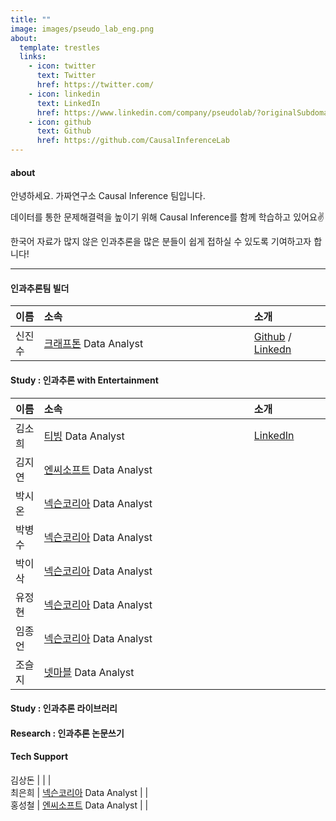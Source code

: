 ```yaml
---
title: ""
image: images/pseudo_lab_eng.png
about:
  template: trestles
  links:
    - icon: twitter
      text: Twitter
      href: https://twitter.com/
    - icon: linkedin
      text: LinkedIn
      href: https://www.linkedin.com/company/pseudolab/?originalSubdomain=kr
    - icon: github
      text: Github
      href: https://github.com/CausalInferenceLab
---
```


#### about

안녕하세요. 가짜연구소 Causal Inference 팀입니다.

데이터를 통한 문제해결력을 높이기 위해 Causal Inference를 함께 학습하고 있어요✌️ 

한국어 자료가 많지 않은 인과추론을 많은 분들이 쉽게 접하실 수 있도록 기여하고자 합니다!


---

#### 인과추론팀 빌더
| 이름   |                                     소속 |           소개|
|:-----  |:----------------------------------------|:--------------|
| 신진수 |  [크래프톤](https://www.krafton.com/) Data Analyst |  [Github](https://github.com/CausalInferenceLab) / [Linkedn](https://www.linkedin.com/in/jinsoo-shin-436060162/) |

#### Study : 인과추론 with Entertainment

| 이름   |                                     소속 |           소개|
|:-----  |:----------------------------------------|:--------------|
| 김소희 |  [티빙](https://team.tving.com/) Data Analyst |  [LinkedIn](https://www.linkedin.com/in/sohee-kim-9460b6113/) |
| 김지연 |  [엔씨소프트](https://kr.ncsoft.com/kr/index.do) Data Analyst |  |
| 박시온 |  [넥슨코리아](https://company.nexon.com/kr/) Data Analyst |  |
| 박병수 |  [넥슨코리아](https://company.nexon.com/kr/) Data Analyst |  |
| 박이삭 |  [넥슨코리아](https://company.nexon.com/kr/) Data Analyst |  |
| 유정현 |  [넥슨코리아](https://company.nexon.com/kr/) Data Analyst |  |
| 임종언 |  [넥슨코리아](https://company.nexon.com/kr/) Data Analyst |  |
| 조슬지 |  [넷마블](https://www.krafton.com/) Data Analyst |  |


#### Study : 인과추론 라이브러리


#### Research : 인과추론 논문쓰기


#### Tech Support
| 김상돈 |   |  |
| 최은희 |  [넥슨코리아](https://company.nexon.com/kr/) Data Analyst |  |
| 홍성철 |  [엔씨소프트](https://kr.ncsoft.com/kr/index.do) Data Analyst |  |



